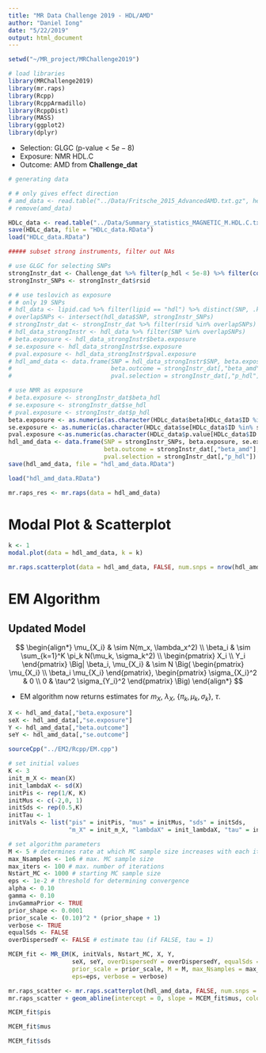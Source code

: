 ```yaml
---
title: "MR Data Challenge 2019 - HDL/AMD"
author: "Daniel Iong"
date: "5/22/2019"
output: html_document
---
```


```r
setwd("~/MR_project/MRChallenge2019")

# load libraries 
library(MRChallenge2019)
library(mr.raps)
library(Rcpp)
library(RcppArmadillo)
library(RcppDist)
library(MASS)
library(ggplot2)
library(dplyr)
```

* Selection: GLGC (p-value < $5e-8$)
* Exposure: NMR HDL.C
* Outcome: AMD from **Challenge_dat**

```r
# generating data 

# # only gives effect direction
# amd_data <- read.table("../Data/Fritsche_2015_AdvancedAMD.txt.gz", header = TRUE)
# remove(amd_data)

HDLc_data <- read.table("../Data/Summary_statistics_MAGNETIC_M.HDL.C.txt.gz", header = TRUE)
save(HDLc_data, file = "HDLc_data.RData")
load("HDLc_data.RData")

##### subset strong instruments, filter out NAs

# use GLGC for selecting SNPs
strongInstr_dat <- Challenge_dat %>% filter(p_hdl < 5e-8) %>% filter(complete.cases(.))
strongInstr_SNPs <- strongInstr_dat$rsid

# # use teslovich as exposure 
# # only 19 SNPs 
# hdl_data <- lipid.cad %>% filter(lipid == "hdl") %>% distinct(SNP, .keep_all = TRUE)
# overlapSNPs <- intersect(hdl_data$SNP, strongInstr_SNPs)
# strongInstr_dat <- strongInstr_dat %>% filter(rsid %in% overlapSNPs)
# hdl_data_strongInstr <- hdl_data %>% filter(SNP %in% overlapSNPs)
# beta.exposure <- hdl_data_strongInstr$beta.exposure
# se.exposure <- hdl_data_strongInstr$se.exposure
# pval.exposure <- hdl_data_strongInstr$pval.exposure
# hdl_amd_data <- data.frame(SNP = hdl_data_strongInstr$SNP, beta.exposure, se.exposure, pval.exposure,
#                            beta.outcome = strongInstr_dat[,"beta_amd"], se.outcome = strongInstr_dat[,"se_amd"],
#                            pval.selection = strongInstr_dat[,"p_hdl"])

# use NMR as exposure
# beta.exposure <- strongInstr_dat$beta_hdl
# se.exposure <- strongInstr_dat$se_hdl
# pval.exposure <- strongInstr_dat$p_hdl
beta.exposure <- as.numeric(as.character(HDLc_data$beta[HDLc_data$ID %in% strongInstr_SNPs]))
se.exposure <- as.numeric(as.character(HDLc_data$se[HDLc_data$ID %in% strongInstr_SNPs]))
pval.exposure <-as.numeric(as.character(HDLc_data$p.value[HDLc_data$ID %in% strongInstr_SNPs]))
hdl_amd_data <- data.frame(SNP = strongInstr_SNPs, beta.exposure, se.exposure, pval.exposure,
                           beta.outcome = strongInstr_dat[,"beta_amd"], se.outcome = strongInstr_dat[,"se_amd"],
                           pval.selection = strongInstr_dat[,"p_hdl"])
save(hdl_amd_data, file = "hdl_amd_data.RData")
```

```r
load("hdl_amd_data.RData")
```

```r
mr.raps_res <- mr.raps(data = hdl_amd_data)
```

# Modal Plot & Scatterplot

```r
k <- 1
modal.plot(data = hdl_amd_data, k = k)
```

```r
mr.raps.scatterplot(data = hdl_amd_data, FALSE, num.snps = nrow(hdl_amd_data))
```

# EM Algorithm

## Updated Model 

$$
\begin{align*}
\mu_{X_i} & \sim N(m_x, \lambda_x^2) \\
\beta_i & \sim \sum_{k=1}^K \pi_k N(\mu_k, \sigma_k^2) \\
\begin{pmatrix} X_i \\ Y_i \end{pmatrix} \Big| \beta_i, \mu_{X_i} & \sim N \Big( \begin{pmatrix} \mu_{X_i} \\ \beta_i \mu_{X_i} \end{pmatrix}, \begin{pmatrix} \sigma_{X_i}^2 & 0 \\ 0 & \tau^2 \sigma_{Y_i}^2 \end{pmatrix} \Big)
\end{align*}
$$

* EM algorithm now returns estimates for $m_X$, $\lambda_X$, $\{\pi_k, \mu_k, \sigma_k\}$, $\tau$. 


```r
X <- hdl_amd_data[,"beta.exposure"]
seX <- hdl_amd_data[,"se.exposure"]
Y <- hdl_amd_data[,"beta.outcome"] 
seY <- hdl_amd_data[,"se.outcome"]

sourceCpp("../EM2/Rcpp/EM.cpp")

# set initial values 
K <- 3
init_m_X <- mean(X)
init_lambdaX <- sd(X)
initPis <- rep(1/K, K)
initMus <- c(-2,0, 1)
initSds <- rep(0.5,K)
initTau <- 1
initVals <- list("pis" = initPis, "mus" = initMus, "sds" = initSds, 
                 "m_X" = init_m_X, "lambdaX" = init_lambdaX, "tau" = initTau)

# set algorithm parameters
M <- 5 # determines rate at which MC sample size increases with each iteration
max_Nsamples <- 1e6 # max. MC sample size 
max_iters <- 100 # max. number of iterations 
Nstart_MC <- 1000 # starting MC sample size 
eps <- 1e-2 # threshold for determining convergence 
alpha <- 0.10
gamma <- 0.10
invGammaPrior <- TRUE
prior_shape <- 0.0001
prior_scale <- (0.10)^2 * (prior_shape + 1)
verbose <- TRUE
equalSds <- FALSE
overDispersedY <- FALSE # estimate tau (if FALSE, tau = 1)

MCEM_fit <- MR_EM(K, initVals, Nstart_MC, X, Y, 
                  seX, seY, overDispersedY = overDispersedY, equalSds = equalSds, invGammaPrior = invGammaPrior, prior_shape = prior_shape,
                  prior_scale = prior_scale, M = M, max_Nsamples = max_Nsamples, max_iters = max_iters, 
                  eps=eps, verbose = verbose)
```

```r
mr.raps_scatter <- mr.raps.scatterplot(hdl_amd_data, FALSE, num.snps = nrow(hdl_amd_data))
mr.raps_scatter + geom_abline(intercept = 0, slope = MCEM_fit$mus, color = "blue")
```

```r
MCEM_fit$pis
```

```r
MCEM_fit$mus
```

```r
MCEM_fit$sds
```

